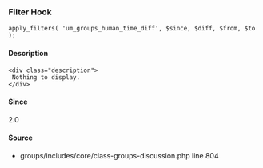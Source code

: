 
<UMBreadCrumb type="filter"/>

### Filter Hook    
    
```
apply_filters( 'um_groups_human_time_diff', $since, $diff, $from, $to );
```

#### Description
    <div class="description">
     Nothing to display.
    </div>

#### Since
<div class="description">
2.0
</div>

#### Source
  - <Link href="https://github.com/ultimatemember/groups/tree/2.3.0/includes/core/class--discussion.php#L804">groups/includes/core/class-groups-discussion.php</Link> <Link href="https://github.com/ultimatemember/groups/tree/2.3.0/includes/core/class--discussion.php#L804">line 804</Link>

